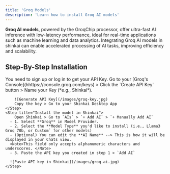 ```yaml
---
title: 'Groq Models'
description: 'Learn how to install Groq AI models'
---
```


**Groq AI models**, powered by the GroqChip processor, offer ultra-fast AI inference with low-latency performance, ideal for real-time applications such as machine learning and data analytics. 
Integrating Groq AI models in shinkai can enable accelerated processing of AI tasks, improving efficiency and scalability.

## Step-By-Step Installation

<Steps>
    <Step title="Generate your API key">
        <Tip>You need to sign up or log in to get your API Key.</Tip>
        Go to your [Groq's Console](hhttps://console.groq.com/keys) > Click the `Create API Key` button >  Name your Key (*e.g., Shinkai*).
      
        ![Generate API Key](/images/groq-key.jpg)
        Copy the key > Go to your Shinkai Desktop App
    </Step>
    <Step title="Install the model in Shinkai">
        Open Shinkai > Go to `AIs` > `+ Add AI` > `+ Manually Add AI`
      - 1. Select **Groq** in Model Provider.
      - 2. Select the **Model Type** you'd like to install (i.e., Llama3 Groq 70b, or Custom` for other models)
      - (Optional) You can edit the **AI Name** --> This is how it will be displayed in your Chats view. 
      <Note>This field only accepts alphanumeric characters and underscores. </Note>
      - 3. Paste the API key you created in step 1 > `Add AI`
      
      ![Paste API key in Shinkai](/images/groq-ai.jpg)
    </Step>

  </Steps>